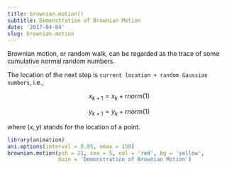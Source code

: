```yaml
---
title: brownian.motion()
subtitle: Demonstration of Brownian Motion
date: '2017-04-04'
slug: brownian.motion
---
```

 

Brownian motion, or random walk, can be regarded as the trace of some
cumulative normal random numbers.

The location of the next step is `current location + random Gaussian numbers`, i.e.,

$$x_{k+1} = x_{k} + rnorm(1)$$


$$y_{k + 1} = y_{k} + rnorm(1)$$

where $(x, y)$ stands for the location of a point.

 
```r
library(animation)
ani.options(interval = 0.05, nmax = 150)
brownian.motion(pch = 21, cex = 5, col = 'red', bg = 'yellow',
                main = 'Demonstration of Brownian Motion')
```
